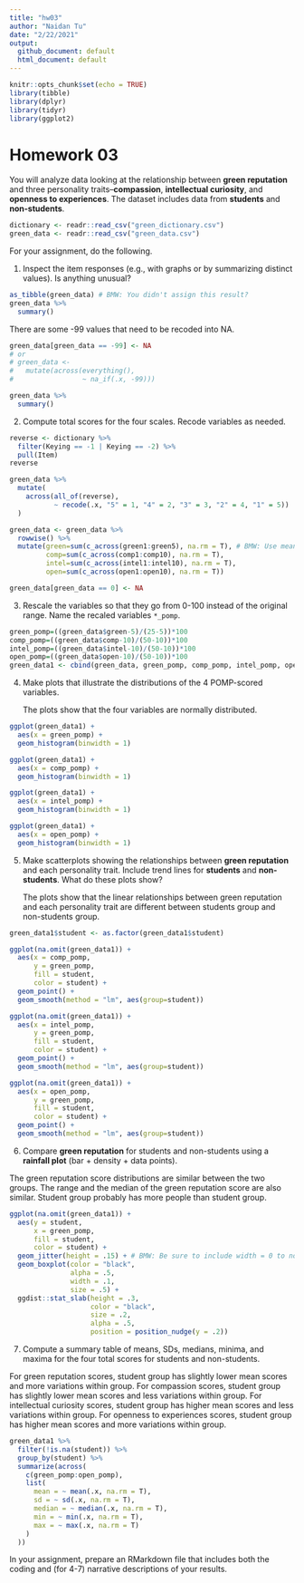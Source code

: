 ```yaml
---
title: "hw03"
author: "Naidan Tu"
date: "2/22/2021"
output: 
  github_document: default
  html_document: default
---
```


```r
knitr::opts_chunk$set(echo = TRUE)
library(tibble)
library(dplyr)
library(tidyr)
library(ggplot2)
```

# Homework 03

You will analyze data looking at the relationship between **green reputation** and three personality traits--**compassion**, **intellectual curiosity**, and **openness to experiences**.
The dataset includes data from **students** and **non-students**.

```r
dictionary <- readr::read_csv("green_dictionary.csv")
green_data <- readr::read_csv("green_data.csv")
```

For your assignment, do the following.

  1. Inspect the item responses (e.g., with graphs or by summarizing distinct values). 
     Is anything unusual?
     
```r
as_tibble(green_data) # BMW: You didn't assign this result?
green_data %>% 
  summary()
```

  There are some -99 values that need to be recoded into NA.

```r
green_data[green_data == -99] <- NA
# or
# green_data <- 
#   mutate(across(everything(),
#                 ~ na_if(.x, -99)))

green_data %>% 
  summary()
```
 
 
  2. Compute total scores for the four scales. 
     Recode variables as needed.
     
```r
reverse <- dictionary %>%
  filter(Keying == -1 | Keying == -2) %>%
  pull(Item)
reverse

green_data %>%
  mutate(
    across(all_of(reverse),
           ~ recode(.x, "5" = 1, "4" = 2, "3" = 3, "2" = 4, "1" = 5))
  )

green_data <- green_data %>% 
  rowwise() %>% 
  mutate(green=sum(c_across(green1:green5), na.rm = T), # BMW: Use mean() instead of sum() when computing total scores--it's more robust to missing data.
         comp=sum(c_across(comp1:comp10), na.rm = T),
         intel=sum(c_across(intel1:intel10), na.rm = T),
         open=sum(c_across(open1:open10), na.rm = T)) 

green_data[green_data == 0] <- NA
```

  3. Rescale the variables so that they go from 0-100 instead of the original range.
     Name the recaled variables `*_pomp`.

```r
green_pomp=((green_data$green-5)/(25-5))*100
comp_pomp=((green_data$comp-10)/(50-10))*100
intel_pomp=((green_data$intel-10)/(50-10))*100
open_pomp=((green_data$open-10)/(50-10))*100
green_data1 <- cbind(green_data, green_pomp, comp_pomp, intel_pomp, open_pomp)
```     

  4. Make plots that illustrate the distributions of the 4 POMP-scored variables.
  
     The plots show that the four variables are normally distributed.
  
```r
ggplot(green_data1) +
  aes(x = green_pomp) +
  geom_histogram(binwidth = 1)

ggplot(green_data1) +
  aes(x = comp_pomp) +
  geom_histogram(binwidth = 1)

ggplot(green_data1) +
  aes(x = intel_pomp) +
  geom_histogram(binwidth = 1)

ggplot(green_data1) +
  aes(x = open_pomp) +
  geom_histogram(binwidth = 1)
```

  5. Make scatterplots showing the relationships between **green reputation** and each personality trait.
     Include trend lines for **students** and **non-students**.
     What do these plots show?
     
     The plots show that the linear relationships between green reputation and each personality trait are            different between students group and non-students group.
     
```r
green_data1$student <- as.factor(green_data1$student)

ggplot(na.omit(green_data1)) +
  aes(x = comp_pomp,
      y = green_pomp,
      fill = student,
      color = student) +
  geom_point() +
  geom_smooth(method = "lm", aes(group=student)) 

ggplot(na.omit(green_data1)) +
  aes(x = intel_pomp,
      y = green_pomp,
      fill = student,
      color = student) +
  geom_point() +
  geom_smooth(method = "lm", aes(group=student)) 

ggplot(na.omit(green_data1)) +
  aes(x = open_pomp,
      y = green_pomp,
      fill = student,
      color = student) +
  geom_point() +
  geom_smooth(method = "lm", aes(group=student)) 
```

  6. Compare **green reputation** for students and non-students using a **rainfall plot** (bar + density + data points).
  
  The green reputation score distributions are similar between the two groups. The range and the median of the green reputation score are also similar. Student group probably has more people than student group.
  
```r
ggplot(na.omit(green_data1)) +
  aes(y = student,
      x = green_pomp,
      fill = student,
      color = student) +
  geom_jitter(height = .15) + # BMW: Be sure to include width = 0 to not add any noise on the x axis
  geom_boxplot(color = "black",
               alpha = .5,
               width = .1,
               size = .5) +
  ggdist::stat_slab(height = .3,
                    color = "black",
                    size = .2,
                    alpha = .5,
                    position = position_nudge(y = .2))
```

  7. Compute a summary table of means, SDs, medians, minima, and maxima for the four total scores for students and non-students.
  
  For green reputation scores, student group has slightly lower mean scores and more variations within group.
  For compassion scores, student group has slightly lower mean scores and less variations within group.
  For intellectual curiosity scores, student group has higher mean scores and less variations within group.
  For openness to experiences scores, student group has higher mean scores and more variations within group.

```r
green_data1 %>%
  filter(!is.na(student)) %>%
  group_by(student) %>%
  summarize(across(
    c(green_pomp:open_pomp),
    list(
      mean = ~ mean(.x, na.rm = T),
      sd = ~ sd(.x, na.rm = T),
      median = ~ median(.x, na.rm = T),
      min = ~ min(.x, na.rm = T),
      max = ~ max(.x, na.rm = T)
    )
  ))
```  
  
In your assignment, prepare an RMarkdown file that includes both the coding and (for 4-7) narrative descriptions of your results.
